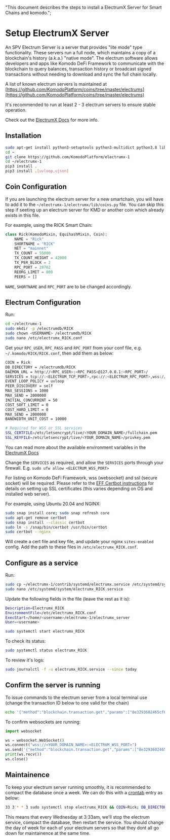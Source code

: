   "This document describes the steps to install a ElectrumX Server for Smart Chains and komodo.";

# Setup ElectrumX Server

An SPV Electrum Server is a server that provides "lite mode" type functionality. These servers run a full node, which maintains a copy of a blockchain's history (a.k.a.) "native mode". The electrum software allows developers and apps like Komodo DeFi Framework to communicate with the blockchain to query balances, transaction history or broadcast signed transactions without needing to download and sync the full chain locally.

A list of known electrum servers is maintained at [https://github.com/KomodoPlatform/coins/tree/master/electrums](https://github.com/KomodoPlatform/coins/tree/master/electrums)

It's recommended to run at least 2 - 3 electrum servers to ensure stable operation.

Check out the [ElectrumX Docs](https://electrumx.readthedocs.io/en/latest/) for more info.

## Installation

```bash
sudo apt-get install python3-setuptools python3-multidict python3.8 libleveldb-dev
cd ~
git clone https://github.com/KomodoPlatform/electrumx-1
cd ~/electrumx-1
pip3 install .
pip3 install .[uvloop,ujson]
```

## Coin Configuration

If you are launching the electrum server for a new smartchain, you will have to add it to the `~/electrumx-1/electrumx/lib/coins.py` file. You can skip this step if seeting up an electrum server for KMD or another coin which already exists in this file.

For example, using the RICK Smart Chain:

```python
class Rick(KomodoMixin, EquihashMixin, Coin):
    NAME = "Rick"
    SHORTNAME = "RICK"
    NET = "mainnet"
    TX_COUNT = 55000
    TX_COUNT_HEIGHT = 42000
    TX_PER_BLOCK = 2
    RPC_PORT = 28762
    REORG_LIMIT = 800
    PEERS = []

```

`NAME`, `SHORTNAME` and `RPC_PORT` are to be changed accordingly.

## Electrum Configuration

Run:

```bash
cd ~/electrumx-1
sudo mkdir -p /electrumdb/RICK
sudo chown <USERNAME> /electrumdb/RICK
sudo nano /etc/electrumx_RICK.conf
```

Get your `RPC_USER`, `RPC_PASS` and `RPC_PORT` from your conf file, e.g. `~/.komodo/RICK/RICK.conf`, then add them as below:

```bash
COIN = Rick
DB_DIRECTORY = /electrumdb/RICK
DAEMON_URL = http://<RPC_USER>:<RPC_PASS>@127.0.0.1:<RPC_PORT>/
SERVICES = tcp://:<ELECTRUM_TCP_PORT>,rpc://:<ELECTRUM_RPC_PORT>,wss://:<ELECTRUM_WSS_PORT>,ssl://:<ELECTRUM_SSL_PORT>
EVENT_LOOP_POLICY = uvloop
PEER_DISCOVERY = self
MAX_SESSIONS = 1000
MAX_SEND = 2000000
INITIAL_CONCURRENT = 50
COST_SOFT_LIMIT = 0
COST_HARD_LIMIT = 0
MAX_SEND = 2000000
BANDWIDTH_UNIT_COST = 10000

# Required for WSS or SSL services
SSL_CERTFILE=/etc/letsencrypt/live/<YOUR_DOMAIN_NAME>/fullchain.pem
SSL_KEYFILE=/etc/letsencrypt/live/<YOUR_DOMAIN_NAME>/privkey.pem
```

You can read more about the available environment variables in the [ElectrumX Docs](https://electrumx.readthedocs.io/en/latest/environment.html)

Change the `SERVICES` as required, and allow the `SERVICES` ports through your firewall. E.g. `sudo ufw allow <ELECTRUM_WSS_PORT>`

For listing on Komodo DeFi Framework, wss (websocket) and ssl (secure socket) will be required. Please refer to the [EFF Certbot instructions](https://certbot.eff.org/instructions?ws=nginx\&os=ubuntufocal) for details on setting up SSL certificates (this varies depending on OS and installed web server).

For example, using Ubuntu 20.04 and NGINX:

```bash
sudo snap install core; sudo snap refresh core
sudo apt-get remove certbot
sudo snap install --classic certbot
sudo ln -s /snap/bin/certbot /usr/bin/certbot
sudo certbot --nginx
```

Will create a cert file and key file, and update your nginx `sites-enabled` config.
Add the path to these files in `/etc/electrumx_RICK.conf`.

## Configure as a service

Run:

```bash
sudo cp ~/electrumx-1/contrib/systemd/electrumx.service /etc/systemd/system/electrumx_RICK.service
sudo nano /etc/systemd/system/electrumx_RICK.service
```

Update the following fields in the file (leave the rest as it is):

```bash
Description=Electrumx_RICK
EnvironmentFile=/etc/electrumx_RICK.conf
ExecStart=/home/<username>/electrumx-1/electrumx_server
User=<username>
```

```bash
sudo systemctl start electrumx_RICK
```

To check its status:

```bash
sudo systemctl status electrumx_RICK
```

To review it's logs:

```bash
sudo journalctl -f -u electrumx_RICK.service --since today
```

## Confirm the server is running

To issue commands to the electrum server from a local terminal use (change the transaction ID below to one valid for the chain)

```bash
echo '{"method":"blockchain.transaction.get","params":["8e3293602465cf6d234fda4a2bb13affb4b5a3fb5bd46eb11a14ed72ac1836e0", true],"id":"test"}' | nc <ELECTRUM_SERVER_IP> <ELECTRUM_TCP_PORT> -i 1 | jq .
```

To confirm websockets are running:

```python
import websocket

ws = websocket.WebSocket()
ws.connect("wss://<YOUR_DOMAIN_NAME>:<ELECTRUM_WSS_PORT>")
ws.send('{"method":"blockchain.transaction.get","params":["8e3293602465cf6d234fda4a2bb13affb4b5a3fb5bd46eb11a14ed72ac1836e0", true],"id":"test"}')
print(ws.recv())
ws.close()
```

## Maintainence

To keep your electrum server running smoothly, it is recommended to compact the database once a week. We can do this with a [crontab](https://crontab.guru/) entry as below:

```bash
33 3 * * 3 sudo systemctl stop electrumx_RICK && COIN=Rick; DB_DIRECTORY=/electrumdb/RICK; /home/<USERNAME>/electrumx-1/electrumx_compact_history && sudo systemctl start electrumx_RICK
```

This means that every Wednesday at 3:33am, we'll stop the electrum service, compact the database, then restart the service. You should change the day of week for each of your electrum servers so that they dont all go down for maintainence at the same time.
